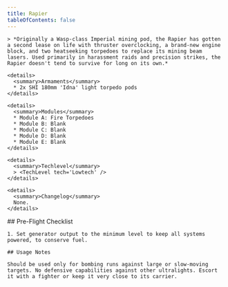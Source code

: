 ```yaml
---
title: Rapier
tableOfContents: false
---
```


<Tabs>

  <TabItem label="Info" icon="information">

    > *Originally a Wasp-class Imperial mining pod, the Rapier has gotten a second lease on life with thruster overclocking, a brand-new engine block, and two heatseeking torpedoes to replace its mining beam lasers. Used primarily in harassment raids and precision strikes, the Rapier doesn't tend to survive for long on its own.*

    <details>
      <summary>Armaments</summary>
      * 2x SHI 180mm 'Idna' light torpedo pods
    </details>

    <details>
      <summary>Modules</summary>
      * Module A: Fire Torpedoes 
      * Module B: Blank 
      * Module C: Blank 
      * Module D: Blank 
      * Module E: Blank
    </details>

    <details>
      <summary>Techlevel</summary>
      > <TechLevel tech='Lowtech' />
    </details>

    <details>
      <summary>Changelog</summary>
      None.
    </details>

  </TabItem>

  <TabItem label="Guide" icon="open-book">
    ## Pre-Flight Checklist

    1. Set generator output to the minimum level to keep all systems powered, to conserve fuel.
    
    ## Usage Notes

    Should be used only for bombing runs against large or slow-moving targets. No defensive capabilities against other ultralights. Escort it with a fighter or keep it very close to its carrier.
  </TabItem>

</Tabs>